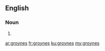 ==English==

===Noun===
{{head|en|plural}}

# {{plural of|groyne|lang=en}}

[[ar:groynes]]
[[fr:groynes]]
[[ku:groynes]]
[[my:groynes]]
